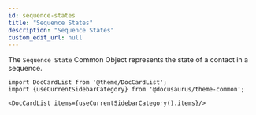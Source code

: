 ```yaml
---
id: sequence-states
title: "Sequence States"
description: "Sequence States"
custom_edit_url: null
---
```




The `Sequence State` Common Object represents the state of a contact in a sequence.



```mdx-code-block
import DocCardList from '@theme/DocCardList';
import {useCurrentSidebarCategory} from '@docusaurus/theme-common';

<DocCardList items={useCurrentSidebarCategory().items}/>
```
      